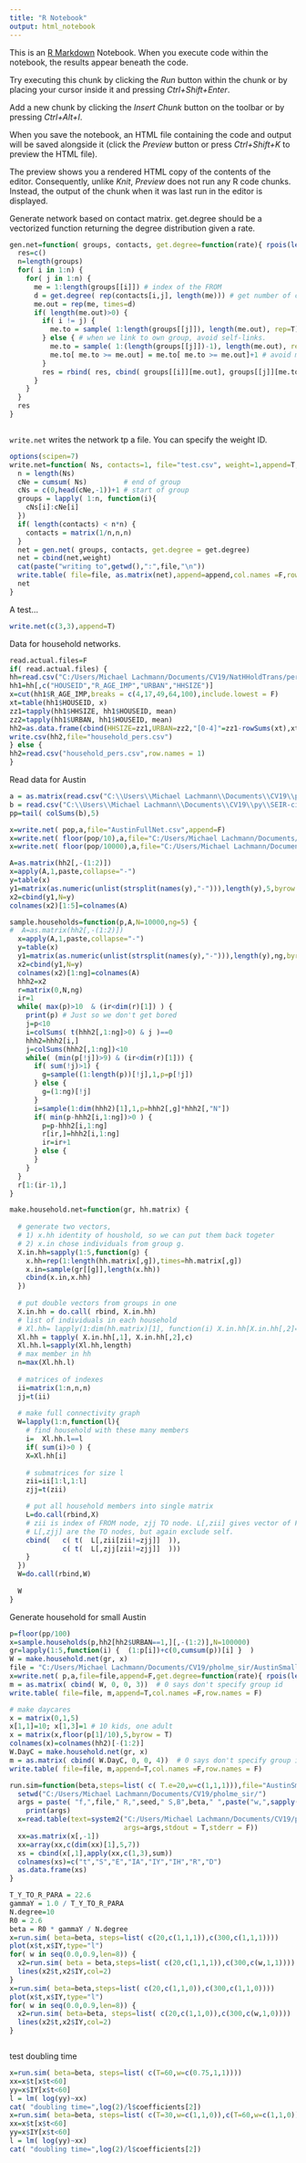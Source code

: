 ---
title: "R Notebook"
output: html_notebook
---

This is an [R Markdown](http://rmarkdown.rstudio.com) Notebook. When you execute code within the notebook, the results appear beneath the code. 

Try executing this chunk by clicking the *Run* button within the chunk or by placing your cursor inside it and pressing *Ctrl+Shift+Enter*. 

Add a new chunk by clicking the *Insert Chunk* button on the toolbar or by pressing *Ctrl+Alt+I*.

When you save the notebook, an HTML file containing the code and output will be saved alongside it (click the *Preview* button or press *Ctrl+Shift+K* to preview the HTML file).

The preview shows you a rendered HTML copy of the contents of the editor. Consequently, unlike *Knit*, *Preview* does not run any R code chunks. Instead, the output of the chunk when it was last run in the editor is displayed.



Generate network based on contact matrix.
get.degree should be a vectorized function returning the degree distribution given a rate.

```{r gen.net}
gen.net=function( groups, contacts, get.degree=function(rate){ rpois(length(rate),rate*6)} ) {
  res=c()
  n=length(groups)
  for( i in 1:n) {
    for( j in 1:n) {
      me = 1:length(groups[[i]]) # index of the FROM
      d = get.degree( rep(contacts[i,j], length(me))) # get number of contacts each should have
      me.out = rep(me, times=d) 
      if( length(me.out)>0) {
        if( i != j) {
          me.to = sample( 1:length(groups[[j]]), length(me.out), rep=T) # get index of TO
        } else { # when we link to own group, avoid self-links.
          me.to = sample( 1:(length(groups[[j]])-1), length(me.out), rep=T) # n-1, don't chose me
          me.to[ me.to >= me.out] = me.to[ me.to >= me.out]+1 # avoid me.to.i
        }
        res = rbind( res, cbind( groups[[i]][me.out], groups[[j]][me.to], i, j ))
      }
    }
  }
  res
}



```


`write.net` writes the network tp a file. You can specify the weight ID. 

```{r}
options(scipen=7)
write.net=function( Ns, contacts=1, file="test.csv", weight=1,append=T,get.degree=function(rate){ rpois(length(rate),rate*6)}) {
  n = length(Ns)
  cNe = cumsum( Ns)         # end of group
  cNs = c(0,head(cNe,-1))+1 # start of group
  groups = lapply( 1:n, function(i){
    cNs[i]:cNe[i]
  })
  if( length(contacts) < n*n) {
    contacts = matrix(1/n,n,n) 
  }
  net = gen.net( groups, contacts, get.degree = get.degree)
  net = cbind(net,weight)
  cat(paste("writing to",getwd(),":",file,"\n"))
  write.table( file=file, as.matrix(net),append=append,col.names =F,row.names = F)
  net
}
```

A test...
```{r eval=F}
write.net(c(3,3),append=T)
```

Data for household networks.
```{r}
read.actual.files=F
if( read.actual.files) {
hh=read.csv("C:/Users/Michael Lachmann/Documents/CV19/NatHHoldTrans/perpub.csv",as.is=T)
hh1=hh[,c("HOUSEID","R_AGE_IMP","URBAN","HHSIZE")]
x=cut(hh1$R_AGE_IMP,breaks = c(4,17,49,64,100),include.lowest = F)
xt=table(hh1$HOUSEID, x)
zz1=tapply(hh1$HHSIZE, hh1$HOUSEID, mean)
zz2=tapply(hh1$URBAN, hh1$HOUSEID, mean)
hh2=as.data.frame(cbind(HHSIZE=zz1,URBAN=zz2,"[0-4]"=zz1-rowSums(xt),xt))
write.csv(hh2,file="household_pers.csv")
} else {
hh2=read.csv("household_pers.csv",row.names = 1)
}
```


Read data for Austin
```{r Austin data}
a = as.matrix(read.csv("C:\\Users\\Michael Lachmann\\Documents\\CV19\\py\\SEIR-city\\data\\Excel Data\\Contact Matrix - 5 age groups.csv"))
b = read.csv("C:\\Users\\Michael Lachmann\\Documents\\CV19\\py\\SEIR-city\\data\\Austin Data\\AustinMSA Population - 5 age groups.csv")
pp=tail( colSums(b),5)
```

```{r make some nets,eval=F}
x=write.net( pop,a,file="AustinFullNet.csv",append=F)
x=write.net( floor(pop/10),a,file="C:/Users/Michael Lachmann/Documents/CV19/pholme_sir/AustinSmallNet6.csv",append=F)
x=write.net( floor(pop/10000),a,file="C:/Users/Michael Lachmann/Documents/CV19/pholme_sir/AustinTinyNet6.csv",append=F)
```



```{r How many households, eval=F}
A=as.matrix(hh2[,-(1:2)])
x=apply(A,1,paste,collapse="-")
y=table(x)
y1=matrix(as.numeric(unlist(strsplit(names(y),"-"))),length(y),5,byrow = T)
x2=cbind(y1,N=y)
colnames(x2)[1:5]=colnames(A)
```


```{r}
sample.households=function(p,A,N=10000,ng=5) {
#  A=as.matrix(hh2[,-(1:2)])
  x=apply(A,1,paste,collapse="-")
  y=table(x)
  y1=matrix(as.numeric(unlist(strsplit(names(y),"-"))),length(y),ng,byrow = T)
  x2=cbind(y1,N=y)
  colnames(x2)[1:ng]=colnames(A)
  hhh2=x2
  r=matrix(0,N,ng)
  ir=1
  while( max(p)>10  & (ir<dim(r)[1]) ) {
    print(p) # Just so we don't get bored
    j=p<10
    i=colSums( t(hhh2[,1:ng]>0) & j )==0
    hhh2=hhh2[i,]
    j=colSums(hhh2[,1:ng])<10
    while( (min(p[!j])>9) & (ir<dim(r)[1])) {
      if( sum(!j)>1) {
        g=sample((1:length(p))[!j],1,p=p[!j])
      } else {
        g=(1:ng)[!j]
      }
      i=sample(1:dim(hhh2)[1],1,p=hhh2[,g]*hhh2[,"N"])
      if( min(p-hhh2[i,1:ng])>0 ) {
        p=p-hhh2[i,1:ng]
        r[ir,]=hhh2[i,1:ng]
        ir=ir+1
      } else {
      }
    }
  }
  r[1:(ir-1),]
}

```


```{r}
make.household.net=function(gr, hh.matrix) {
  
  # generate two vectors, 
  # 1) x.hh identity of houshold, so we can put them back togeter 
  # 2) x.in chose individuals from group g.
  X.in.hh=sapply(1:5,function(g) {
    x.hh=rep(1:length(hh.matrix[,g]),times=hh.matrix[,g])
    x.in=sample(gr[[g]],length(x.hh))
    cbind(x.in,x.hh)
  })
  
  # put double vectors from groups in one 
  X.in.hh = do.call( rbind, X.in.hh)
  # list of individuals in each household
  # Xl.hh= lapply(1:dim(hh.matrix)[1], function(i) X.in.hh[X.in.hh[,2]==i,1] )
  Xl.hh = tapply( X.in.hh[,1], X.in.hh[,2],c)
  Xl.hh.l=sapply(Xl.hh,length)
  # max member in hh
  n=max(Xl.hh.l)
  
  # matrices of indexes
  ii=matrix(1:n,n,n)
  jj=t(ii)
  
  # make full connectivity graph
  W=lapply(1:n,function(l){
    # find household with these many members
    i=  Xl.hh.l==l
    if( sum(i)>0 ) {
    X=Xl.hh[i]
    
    # submatrices for size l
    zii=ii[1:l,1:l]
    zjj=t(zii)

    # put all household members into single matrix
    L=do.call(rbind,X)
    # zii is index of FROM node, zjj TO node. L[,zii] gives vector of FROM nodes, but exclude connection with self.
    # L[,zjj] are the TO nodes, but again exclude self.
    cbind(   c( t(  L[,zii[zii!=zjj]]  )),
             c( t(  L[,zjj[zii!=zjj]]  )))
    }
  })
  W=do.call(rbind,W)
  
  W
}
```



Generate household for small Austin

```{r}
p=floor(pp/100)
x=sample.households(p,hh2[hh2$URBAN==1,][,-(1:2)],N=100000)
gr=lapply(1:5,function(i) {  (1:p[i])+c(0,cumsum(p))[i] }  ) 
W = make.household.net(gr, x)
file = "C:/Users/Michael Lachmann/Documents/CV19/pholme_sir/AustinSmall10Net10.csv"
x=write.net( p,a,file=file,append=F,get.degree=function(rate){ rpois(length(rate),rate*10)})
m = as.matrix( cbind( W, 0, 0, 3))  # 0 says don't specify group id
write.table( file=file, m,append=T,col.names =F,row.names = F)

# make daycares
x = matrix(0,1,5)
x[1,1]=10; x[1,3]=1 # 10 kids, one adult
x = matrix(x,floor(p[1]/10),5,byrow = T)
colnames(x)=colnames(hh2)[-(1:2)]
W.DayC = make.household.net(gr, x)
m = as.matrix( cbind( W.DayC, 0, 0, 4))  # 0 says don't specify group id
write.table( file=file, m,append=T,col.names =F,row.names = F)

```


```{r}
run.sim=function(beta,steps=list( c( T.e=20,w=c(1,1,1))),file="AustinSmall10Net10.csv",seed=42) {
  setwd("C:/Users/Michael Lachmann/Documents/CV19/pholme_sir/")
  args = paste( "f,",file," R,",seed," S,B",beta," ",paste("w,",sapply(steps,paste,collapse=","),sep="",collapse = " "),collapse="",sep="")
    print(args)
  x=read.table(text=system2("C:/Users/Michael Lachmann/Documents/CV19/pholme_sir/Release/pholme_sir.exe",
                            args=args,stdout = T,stderr = F))
  xx=as.matrix(x[,-1])
  xx=array(xx,c(dim(xx)[1],5,7))
  xs = cbind(x[,1],apply(xx,c(1,3),sum))
  colnames(xs)=c("t","S","E","IA","IY","IH","R","D")
  as.data.frame(xs)
}
```

```{r}
T_Y_TO_R_PARA = 22.6
gammaY = 1.0 / T_Y_TO_R_PARA
N.degree=10
R0 = 2.6
beta = R0 * gammaY / N.degree
x=run.sim( beta=beta, steps=list( c(20,c(1,1,1)),c(300,c(1,1,1))))
plot(x$t,x$IY,type="l")
for( w in seq(0.0,0.9,len=8)) {
  x2=run.sim( beta = beta,steps=list( c(20,c(1,1,1)),c(300,c(w,1,1))))
  lines(x2$t,x2$IY,col=2)
}
x=run.sim( beta=beta,steps=list( c(20,c(1,1,0)),c(300,c(1,1,0))))
plot(x$t,x$IY,type="l")
for( w in seq(0.0,0.9,len=8)) {
  x2=run.sim( beta=beta, steps=list( c(20,c(1,1,0)),c(300,c(w,1,0))))
  lines(x2$t,x2$IY,col=2)
}



```

test doubling time
```{r}
x=run.sim( beta=beta, steps=list( c(T=60,w=c(0.75,1,1))))
xx=x$t[x$t<60]
yy=x$IY[x$t<60]
l = lm( log(yy)~xx)
cat( "doubling time=",log(2)/l$coefficients[2])
x=run.sim( beta=beta, steps=list( c(T=30,w=c(1,1,0)),c(T=60,w=c(1,1,0))))
xx=x$t[x$t<60]
yy=x$IY[x$t<60]
l = lm( log(yy)~xx)
cat( "doubling time=",log(2)/l$coefficients[2])

```



